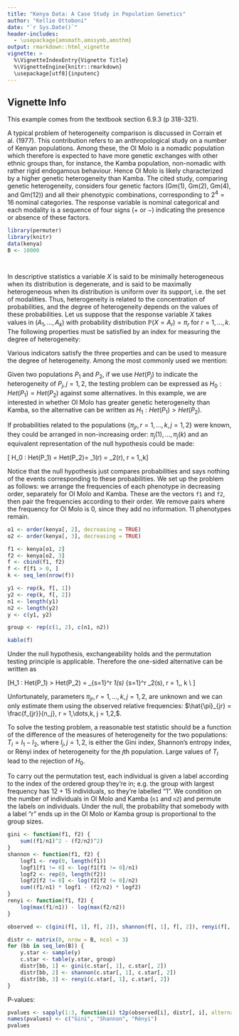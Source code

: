 ```yaml
---
title: "Kenya Data: A Case Study in Population Genetics"
author: "Kellie Ottoboni"
date: "`r Sys.Date()`"
header-includes:
  - \usepackage{amsmath,amssymb,amsthm}
output: rmarkdown::html_vignette
vignette: >
  %\VignetteIndexEntry{Vignette Title}
  %\VignetteEngine{knitr::rmarkdown}
  \usepackage[utf8]{inputenc}
---
```



## Vignette Info

This example comes from the textbook section 6.9.3 (p 318-321).

A typical problem of heterogeneity comparison is discussed in Corrain et al. (1977). This contribution refers to an anthropological study on a number of Kenyan populations. Among these, the Ol Molo is a nomadic population which therefore is expected to have more genetic exchanges with other ethnic groups than, for instance, the Kamba population, non-nomadic with rather rigid endogamous behaviour. Hence Ol Molo is likely characterized by a higher genetic heterogeneity than Kamba. The cited study, comparing genetic heterogeneity, considers four genetic factors (Gm(1), Gm(2), Gm(4), and Gm(12)) and all their phenotypic combinations, corresponding to $2^4 = 16$ nominal categories. The response variable is nominal categorical and each modality is a sequence of four signs ($+$ or $-$) indicating the presence or absence of these factors.

```r
library(permuter)
library(knitr)
data(kenya)
B <- 10000

 


```
In descriptive statistics a variable $X$ is said to be minimally heterogeneous when its distribution is degenerate, and is said to be maximally heterogeneous when its distribution is uniform over its support, i.e. the set of modalities. Thus, heterogeneity is related to the concentration of probabilities, and the degree of heterogeneity depends on the values of these probabilities. Let us suppose that the response variable $X$ takes values in $(A_1,\dots,A_k)$ with probability distribution $\mathbb{P}(X = A_r) = \pi_r$ for $r = 1,\dots,k$. The following properties must be satisfied by an index for measuring the degree of heterogeneity:
\begin{enumerate}
\item It reaches its minimum when there is an integer $r \in \{1,\dots,k\}$ such that $\pi_r = 1$ and $\pi_s = 0 \forall s\neq r$;
\item it assumes increasingly greater values when moving away from the degenerate towards the uniform distribution;
\item it reaches its maximum when $\pi_r = \frac{1}{k}$, $\forall r \in \{ 1, \dots, k\}$.
\end{enumerate}

Various indicators satisfy the three properties and can be used to measure the degree of heterogeneity. Among the most commonly used we mention:

\begin{itemize}
\item Gini's index (Gini, 1912): $G = 1 - \sum_{r=1}^k \pi_r^2$
\item Shannon's entropy index (Shannon, 1948): $S = -\sum_{r=1}^k \pi_r \log(\pi_r)$, where $\log(\cdot)$ is the natural logarithm and assuming that $0log(0) = 0$.
\item A family of indexes proposed by Rényi (Rényi, 1996) is called entropy of order $\delta$ and is defined as $R_\delta = \frac{1}{1-\delta}\log\sum_{r=1}^k \pi_r^\delta$.
\end{itemize}

Given two populations $P_1$ and $P_2$, if we use $Het(P_j)$ to indicate the heterogeneity of $P_j, j = 1,2$, the testing problem can be expressed as $H_0 : Het(P_1) = Het(P_2)$ against some alternatives. In this example, we are interested in whether Ol Molo has greater genetic heterogeneity than Kamba, so the alternative can be written as $H_1 : Het(P_1) > Het(P_2)$. 

If probabilities related to the populations $\{\pi_{jr}, r = 1,\dots,k, j = 1,2\}$ were known, they could be arranged in non-increasing order: $\pi_j(1) , \dots , \pi_j(k)$ and an equivalent representation of the null hypothesis could be made:

\[ H_0 : \left\lbrace Het(P_1) = Het(P_2)\right\rbrace = \left\lbrace \pi_1(r) = \pi_2(r), r = 1,\dots,k\right\rbrace \]

Notice that the null hypothesis just compares probabilities and says nothing of the events corresponding to these probabilities.  We set up the problem as follows: we arrange the frequencies of each phenotype in decreasing order, separately for Ol Molo and Kamba.  These are the vectors `f1` and `f2`, then pair the frequencies according to their order.  We remove pairs where the frequency for Ol Molo is $0$, since they add no information.  $11$ phenotypes remain.


```r
o1 <- order(kenya[, 2], decreasing = TRUE)
o2 <- order(kenya[, 3], decreasing = TRUE)

f1 <- kenya[o1, 2]
f2 <- kenya[o2, 3]
f <- cbind(f1, f2)
f <- f[f1 > 0, ]
k <- seq_len(nrow(f))

y1 <- rep(k, f[, 1])
y2 <- rep(k, f[, 2])
n1 <- length(y1)
n2 <- length(y2)
y <- c(y1, y2)

group <- rep(c(1, 2), c(n1, n2))

kable(f)
```

Under the null hypothesis, exchangeability holds and the permutation testing principle is applicable. Therefore the one-sided alternative can be written as

\[H_1 : Het(P_1) > Het(P_2) = \left\lbrace \sum_{s=1}^r \pi_1(s) \leq \sum_{s=1}^r \pi_2(s), r = 1,\dots, k \right\rbrace \\
    \text{and at least one strict inequality holds}\]

Unfortunately, parameters $\pi_{jr}, r = 1,\dots,k, j = 1,2,$ are unknown and we can only estimate them using the observed relative frequencies: $\hat{\pi}_{jr} = \frac{f_{jr}}{n_j}, r = 1,\dots,k, j = 1,2,$.

To solve the testing problem, a reasonable test statistic should be a function of the difference of the measures of heterogeneity for the two populations: $T_I = I_1 - I_2$, where $I_j, j = 1,2,$ is either the Gini index, Shannon's entropy index, or Rényi index of heterogeneity for the $j$th population. Large values of $T_I$ lead to the rejection of $H_0$.  


To carry out the permutation test, each individual is given a label according to the index of the ordered group they're in; e.g. the group with largest frequency has $12+15$ individuals, so they're labelled "1".  We condition on the number of individuals in Ol Molo and Kamba (`n1` and `n2`) and permute the labels on individuals.  Under the null, the probability that somebody with a label "r" ends up in the Ol Molo or Kamba group is proportional to the group sizes.

```r
gini <- function(f1, f2) {
    sum((f1/n1)^2 - (f2/n2)^2)
}
shannon <- function(f1, f2) {
    logf1 <- rep(0, length(f1))
    logf1[f1 != 0] <- log(f1[f1 != 0]/n1)
    logf2 <- rep(0, length(f2))
    logf2[f2 != 0] <- log(f2[f2 != 0]/n2)
    sum((f1/n1) * logf1 - (f2/n2) * logf2)
}
renyi <- function(f1, f2) {
    log(max(f1/n1)) - log(max(f2/n2))
}

observed <- c(gini(f[, 1], f[, 2]), shannon(f[, 1], f[, 2]), renyi(f[, 1], f[, 2]))

distr <- matrix(0, nrow = B, ncol = 3)
for (bb in seq_len(B)) {
    y.star <- sample(y)
    c.star <- table(y.star, group)
    distr[bb, 1] <- gini(c.star[, 1], c.star[, 2])
    distr[bb, 2] <- shannon(c.star[, 1], c.star[, 2])
    distr[bb, 3] <- renyi(c.star[, 1], c.star[, 2])
}
```

P-values:
```r
pvalues <- sapply(1:3, function(i) t2p(observed[i], distr[, i], alternative = "less"))
names(pvalues) <- c("Gini", "Shannon", "Rényi")
pvalues
```


